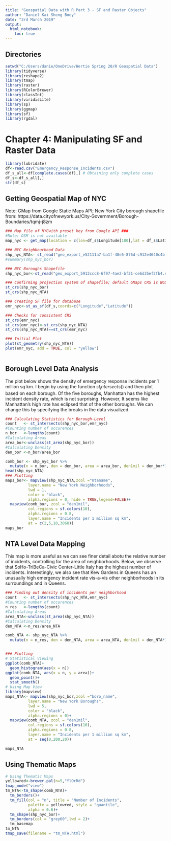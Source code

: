---
title: "Geospatial Data with R Part 3 - SF and Raster Objects"
author: "Daniel Kai Sheng Boey"
date: "3rd March 2019"
output: 
  html_notebook:
    toc: true
---

## Directories
```{r}
setwd("C:/Users/danie/OneDrive/Hertie Spring 20/R Geospatial Data")
library(tidyverse)
library(reshape2)
library(tmap)
library(raster)
library(RColorBrewer)
library(classInt)
library(viridisLite)
library(sp)
library(ggmap)
library(sf)
library(rgdal)
```


# Chapter 4: Manipulating SF and Raster Data


```{r}
library(lubridate)
df<-read.csv("Emergency_Response_Incidents.csv")
df_s_all<-df[complete.cases(df),] # Obtaining only complete cases
df_s<-df_s_all[,]
str(df_s)
```
## Getting Geospatial Map of NYC
Note: GMap from Google Static Maps API; New York City borough shapefile from: https://data.cityofnewyork.us/City-Government/Borough-Boundaries/tqmj-j8zm

```{r}
### Map file of NYCwith preset key from Google API ###
#Note: OSM is not available
map_nyc <- get_map(location = c(lon=df_s$Longitude[100],lat = df_s$Latitude[100]), zoom = 10)

### NYC Neighbourhood Data
shp_nyc_NTA<- st_read("geo_export_e52111a7-ba1f-48e5-876d-c912e4640c4b.shp")
#summary(shp_nyc_bor)

### NYC Boroughs Shapefile
shp_nyc_bor<-st_read("geo_export_5912ccc8-6f97-4ae2-bf31-ce6d35ef2fb4.shp")

### Confirming projection system of shapefile; default GMaps CRS is WGS84 ###
st_crs(shp_nyc_bor)
st_crs(shp_nyc_NTA)

### Creating SF file for database
emr_nyc<-st_as_sf(df_s,coords=c("Longitude","Latitude"))

### Checks for consistent CRS
st_crs(emr_nyc)
st_crs(emr_nyc)<-st_crs(shp_nyc_NTA)
st_crs(shp_nyc_NTA)==st_crs(emr_nyc)

### Initial Plot
plot(st_geometry(shp_nyc_NTA))
plot(emr_nyc, add = TRUE, col = "yellow")



```

## Borough Level Data Analysis
The plot below shows the density of emergency response incidents per 1 million sq km. I begin by using the function $st_intersects()$ and then plot based on each borough. Of the five boroughs, Manhattan has the highest incident density rate, which is not surprising. However, It seems like Manhattan's high rate has eclipsed that of the other boroughs. We can change this by specifying the breaks in the data visualized. 
```{r}
### Calculating Statistics for Borough-Level
count   <- st_intersects(shp_nyc_bor,emr_nyc)
#Counting number of occurences
n_bor   <-lengths(count) 
#Calculating Areas
area_bor<-unclass(st_area(shp_nyc_bor))
#Calculating Density
den_bor <-n_bor/area_bor

comb_bor <- shp_nyc_bor %>%
  mutate(n = n_bor, den = den_bor, area = area_bor, den1mil = den_bor*1e6)
head(shp_nyc_NTA)
### Plotting
maps_bor<- mapview(shp_nyc_NTA,zcol ="ntaname", 
          layer.name = "New York Neighborhoods", 
          lwd = 1,
          color = "black",
          alpha.regions = 0, hide = TRUE,legend=FALSE)+
  mapview(comb_bor, zcol = "den1mil", 
          col.regions = sf.colors(10), 
          alpha.regions = 0.8, 
          layer.name = "Incidents per 1 million sq km",
          at = c(2,5,10,3060))
maps_bor


```


## NTA Level Data Mapping
This map is more useful as we can see finer detail abotu the relative number of incidents, controlling for the area of neighborhoods. Below, we observe that SoHo-TriBeCa-Civic Center-Little Italy has the highest number of incidents. Interestingly, we also see that Kew Gardens in Queens has an unusually high emergency incident rate vis-a-vis other neighborhoods in its surroundings and in Queens. 
```{r}
### Finding out density of incidents per neighborhood
count   <- st_intersects(shp_nyc_NTA,emr_nyc)
#Counting number of occurences
n_res   <-lengths(count) 
#Calculating Areas
area_NTA<-unclass(st_area(shp_nyc_NTA))
#Calculating Density
den_NTA <-n_res/area_NTA

comb_NTA <- shp_nyc_NTA %>%
  mutate(n = n_res, den = den_NTA, area = area_NTA, den1mil = den_NTA*1e6)


### Plotting
# Statistical Viewing
ggplot(comb_NTA)+
  geom_histogram(aes(x = n))
ggplot(comb_NTA, aes(x = n, y = area))+
  geom_point()+
  stat_smooth()
# Using Map View
library(mapview)
maps_NTA<- mapview(shp_nyc_bor,zcol ="boro_name", 
          layer.name = "New York Boroughs", 
          lwd = 5,
          color = "black",
          alpha.regions = 0)+
  mapview(comb_NTA, zcol = "den1mil", 
          col.regions = sf.colors(10), 
          alpha.regions = 0.8, 
          layer.name = "Incidents per 1 million sq km",
          at = seq(0,200,20))

maps_NTA
```
## Using Thematic Maps
```{r}
# Using Thematic Maps
yellowred<-brewer.pal(n=5,"YlOrRd")
tmap_mode("view")
tm_NTA<-tm_shape(comb_NTA)+
  tm_borders()+
  tm_fill(col = "n", title = "Number of Incidents", 
          palette = yellowred, style = "quantile",
          alpha = 0.6)+
  tm_shape(shp_nyc_bor)+
  tm_borders(col = "grey60",lwd = 2)+
  tm_basemap
tm_NTA
tmap_save(filename = "tm_NTA.html")
```


